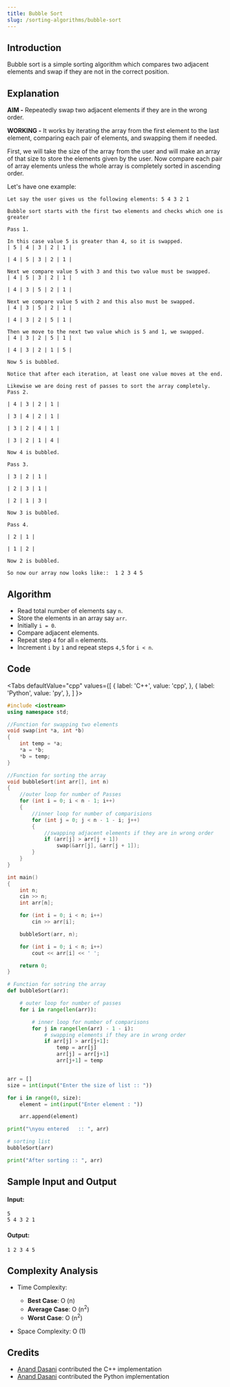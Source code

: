 ```yaml
---
title: Bubble Sort
slug: /sorting-algorithms/bubble-sort
---
```


## Introduction

Bubble sort is a simple sorting algorithm which compares two adjacent elements and swap if they are not in the correct position.

## Explanation

**AIM -** Repeatedly swap two adjacent elements if they are in the wrong order.

**WORKING -** It works by iterating the array from the first element to the last element, comparing each pair of elements, and swapping them if needed.

First, we will take the size of the array from the user and will make an array of that size to store the elements given by the user. Now compare each pair of array elements unless the whole array is completely sorted in ascending order.

Let's have one example:

```
Let say the user gives us the following elements: 5 4 3 2 1

Bubble sort starts with the first two elements and checks which one is greater

Pass 1.

In this case value 5 is greater than 4, so it is swapped.
| 5 | 4 | 3 | 2 | 1 |

| 4 | 5 | 3 | 2 | 1 |

Next we compare value 5 with 3 and this two value must be swapped.
| 4 | 5 | 3 | 2 | 1 |

| 4 | 3 | 5 | 2 | 1 |

Next we compare value 5 with 2 and this also must be swapped.
| 4 | 3 | 5 | 2 | 1 |

| 4 | 3 | 2 | 5 | 1 |

Then we move to the next two value which is 5 and 1, we swapped.
| 4 | 3 | 2 | 5 | 1 |

| 4 | 3 | 2 | 1 | 5 |

Now 5 is bubbled.

Notice that after each iteration, at least one value moves at the end.

Likewise we are doing rest of passes to sort the array completely.
Pass 2.

| 4 | 3 | 2 | 1 |

| 3 | 4 | 2 | 1 |

| 3 | 2 | 4 | 1 |

| 3 | 2 | 1 | 4 |

Now 4 is bubbled.

Pass 3.

| 3 | 2 | 1 |

| 2 | 3 | 1 |

| 2 | 1 | 3 |

Now 3 is bubbled.

Pass 4.

| 2 | 1 |

| 1 | 2 |

Now 2 is bubbled.

So now our array now looks like::  1 2 3 4 5
```

## Algorithm

- Read total number of elements say `n`.
- Store the elements in an array say `arr`.
- Initially `i = 0`.
- Compare adjacent elements.
- Repeat step `4` for all `n` elements.
- Increment `i` by `1` and repeat steps `4,5` for `i < n`.

## Code


<Tabs
  defaultValue="cpp"
  values={[
    { label: 'C++', value: 'cpp', },
    { label: 'Python', value: 'py', },
  ]
}>
<TabItem value="cpp">

```cpp
#include <iostream>
using namespace std;

//Function for swapping two elements
void swap(int *a, int *b)
{
    int temp = *a;
    *a = *b;
    *b = temp;
}

//Function for sorting the array
void bubbleSort(int arr[], int n)
{
    //outer loop for number of Passes
    for (int i = 0; i < n - 1; i++)
    {
        //inner loop for number of comparisions
        for (int j = 0; j < n - 1 - i; j++)
        {
            //swapping adjacent elements if they are in wrong order
            if (arr[j] > arr[j + 1])
                swap(&arr[j], &arr[j + 1]);
        }
    }
}

int main()
{
    int n;
    cin >> n;
    int arr[n];

    for (int i = 0; i < n; i++)
        cin >> arr[i];

    bubbleSort(arr, n);

    for (int i = 0; i < n; i++)
        cout << arr[i] << ' ';

    return 0;
}
```

</TabItem>
<TabItem value="py">

```py
# Function for sotring the array
def bubbleSort(arr):

    # outer loop for number of passes
    for i in range(len(arr)):

        # inner loop for number of comparisons
        for j in range(len(arr) - 1 - i):
            # swapping elements if they are in wrong order
            if arr[j] > arr[j+1]:
                temp = arr[j]
                arr[j] = arr[j+1]
                arr[j+1] = temp


arr = []
size = int(input("Enter the size of list :: "))

for i in range(0, size):
    element = int(input("Enter element : "))

    arr.append(element)

print("\nyou entered   :: ", arr)

# sorting list
bubbleSort(arr)

print("After sorting :: ", arr)
```

</TabItem>
</Tabs>

## Sample Input and Output

#### Input:

```
5
5 4 3 2 1
```

#### Output:

```
1 2 3 4 5
```

## Complexity Analysis

- Time Complexity:

  - **Best Case**: O (n)
  - **Average Case**: O (n<sup>2</sup>)
  - **Worst Case**: O (n<sup>2</sup>)

- Space Complexity: O (1)

## Credits

- [Anand Dasani](https://github.com/ananddasani) contributed the C++ implementation
- [Anand Dasani](https://github.com/ananddasani) contributed the Python implementation
